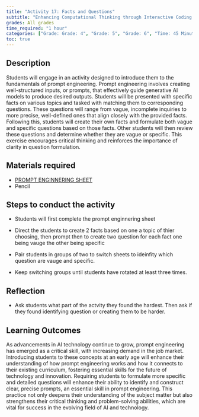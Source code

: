 ```yaml
---
title: "Activity 17: Facts and Questions"
subtitle: "Enhancing Computational Thinking through Interactive Coding Challenges."
grades: All grades
time_required: "1 hour"
categories: ["Grade: Grade: 4", "Grade: 5", "Grade: 6", "Time: 45 Minutes"]
toc: true
---
```


## Description

Students will engage in an activity designed to introduce them to the fundamentals of prompt engineering. Prompt engineering involves creating well-structured inputs, or prompts, that effectively guide generative AI models to produce desired outputs. Students will be presented with specific facts on various topics and tasked with matching them to corresponding questions. These questions will range from vague, incomplete inquiries to more precise, well-defined ones that align closely with the provided facts. Following this, students will create their own facts and formulate both vague and specific questions based on those facts. Other students will then review these questions and determine whether they are vague or specific. This exercise encourages critical thinking and reinforces the importance of clarity in question formulation.

## Materials required

- [PROMPT ENGINNERING SHEET](https://docs.google.com/document/d/1mJAJydQ2olyK8WIuekeiCnQtRRAY-yUmrFYf052cTBU/edit)
- Pencil 

## Steps to conduct the activity

- Students will first complete the prompt enginnering sheet 

- Direct the students to create 2 facts based on one a topic of thier choosing, then prompt then to create two question for each fact one being vauge the other being specific 

- Pair students in groups of two to switch sheets to ideinfity which question are vauge and specific. 

- Keep switching groups until students have rotated at least three times. 

## Reflection

- Ask students what part of the actvity they found the hardest. Then ask if they found identifying question or creating them to be harder. 

## Learning Outcomes

As advancements in AI technology continue to grow, prompt engineering has emerged as a critical skill, with increasing demand in the job market. Introducing students to these concepts at an early age will enhance their understanding of how prompt engineering works and how it connects to their existing curriculum, fostering essential skills for the future of technology and innovation. Requiring students to formulate more specific and detailed questions will enhance their ability to identify and construct clear, precise prompts, an essential skill in prompt engineering. This practice not only deepens their understanding of the subject matter but also strengthens their critical thinking and problem-solving abilities, which are vital for success in the evolving field of AI and technology.